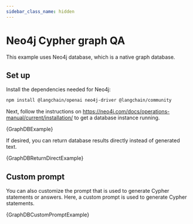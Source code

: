 ```yaml
---
sidebar_class_name: hidden
---
```



# Neo4j Cypher graph QA

This example uses Neo4j database, which is a native graph database.

## Set up

Install the dependencies needed for Neo4j:


<IntegrationInstallTooltip></IntegrationInstallTooltip>

```bash npm2yarn
npm install @langchain/openai neo4j-driver @langchain/community
```

Next, follow the instructions on https://neo4j.com/docs/operations-manual/current/installation/ to get a database instance running.

<CodeBlock language="typescript">{GraphDBExample}</CodeBlock>

If desired, you can return database results directly instead of generated text.

<CodeBlock language="typescript">{GraphDBReturnDirectExample}</CodeBlock>

## Custom prompt

You can also customize the prompt that is used to generate Cypher statements or answers. Here, a custom prompt is used to generate Cypher statements.

<CodeBlock language="typescript">{GraphDBCustomPromptExample}</CodeBlock>
